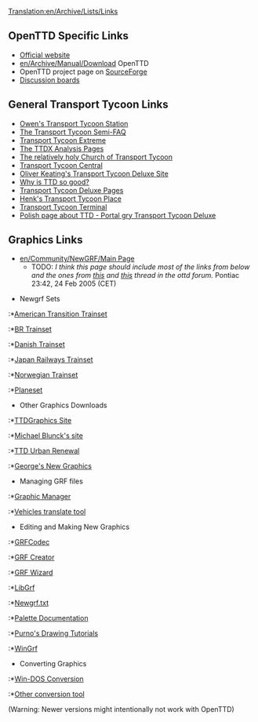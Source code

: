 [[Translation:en/Archive/Lists/Links]]
==OpenTTD Specific Links==
*[http://www.openttd.org Official website]
*[[en/Archive/Manual/Download]] OpenTTD
*OpenTTD project page on [http://sourceforge.net/projects/openttd SourceForge]
*[http://www.tt-forums.net/index.php?c=20 Discussion boards]


==General Transport Tycoon Links==
*[http://www.owenrudge.net/TT/ Owen's Transport Tycoon Station]
*[http://i-want-a-website.com/about-tt/ The Transport Tycoon Semi-FAQ]
*[http://www.tt-extreme.net/ Transport Tycoon Extreme]
*[http://www.geocities.com/pep_catala/ The TTDX Analysis Pages]
*[http://www.nylon.net/ttd/index.html The relatively holy Church of Transport Tycoon]
*[http://www.geocities.com/transporttycooncentral/ Transport Tycoon Central]
*[http://o-keating.com/ttd/ Oliver Keating's Transport Tycoon Deluxe Site]
*[http://www.geocities.com/pep_catala/ Why is TTD so good?]
*[http://www.tycoongames.net/ttdpages.html Transport Tycoon Deluxe Pages]
*[http://www.xs4all.nl/~hensing/tycoon_main.htm  Henk's Transport Tycoon Place]
*[http://www.transport-tycoon.co.nr Transport Tycoon Terminal]
*[http://ttdportal.one.pl Polish page about TTD - Portal gry Transport Tycoon Deluxe]

==Graphics Links==
* [[en/Community/NewGRF/Main Page]]
** TODO: ''I think this page should include most of the links from below and the ones from [http://www.tt-forums.net/viewtopic.php?t=13558 this] and [http://www.tt-forums.net/viewtopic.php?t=12565 this] thread in the ottd forum.'' Pontiac 23:42, 24 Feb 2005 (CET)

*Newgrf Sets
:*[http://www.as-st.com/ttd/newusa/index.html American Transition Trainset]
:*[http://www.xpns.co.uk/wiki/index.php/BR_Set BR Trainset]
:*[http://www.ttdxd.tk/ Danish Trainset]
:*[http://www.as-st.com/ttd/japan/index.html Japan Railways Trainset]
:*[http://frip.dk/okf2000/ttdxn/ Norwegian Trainset]
:*[http://www.as-st.com/ttd/planes/index.html Planeset]


*Other Graphics Downloads
:*[http://ttdgraphics.cjb.net/ TTDGraphics Site]
:*[http://www.patagonia.de.vu/ttd/ Michael Blunck's site]
:*[http://www.divxland.org/ttd/ttdur.htm TTD Urban Renewal]
:*[http://ttd.cernun.net/ George's New Graphics]


*Managing GRF files
:*[http://ttdpatch.de.vu Graphic Manager]
:*[http://www.antp.be/ttd/ Vehicles translate tool]


*Editing and Making New Graphics
:*[http://www.ttdpatch.net/grfcodec/ GRFCodec]
:*[http://www.tt-forums.net/viewtopic.php?t=6326 GRF Creator]
:*[http://www.divxland.org/ttd/grfwizard.htm GRF Wizard]
:*[http://www.tt-forums.net/viewtopic.php?t=4968 LibGrf]
:*[http://www.ttdpatch.net/src/newgrf.txt Newgrf.txt]
:*[http://www.tt-forums.net/viewtopic.php?t=6002 Palette Documentation]
:*[http://users.tt-forums.net/purno/PDT/index.php Purno's Drawing Tutorials]
:*[http://ade.se/projects/wingrf/wingrf.zip WinGrf]


*Converting Graphics
:*[http://www.tt-forums.net/viewtopic.php?t=4447 Win-DOS Conversion]
:*[http://www.tt-forums.net/viewtopic.php?t=5226 Other conversion tool] <warning>(Warning: Newer versions might intentionally not work with OpenTTD)</warning>